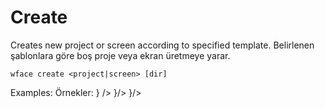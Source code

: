
# Create

<MultiLang lang="en">
Creates new project or screen according to specified template.
</MultiLang>
<MultiLang lang="tr">
Belirlenen şablonlara göre boş proje veya ekran üretmeye yarar. 
</MultiLang>

`wface create <project|screen> [dir]` 

<MultiLang lang="en">
Examples: 
</MultiLang>
<MultiLang lang="tr">
Örnekler: 
</MultiLang>
<CommandHighlight command="wface create project" dscr={<Text en="Creates a project in current folder" tr="Mevcut konuma projeyi oluşturur."/>} />
<CommandHighlight command="wface create screen" dscr={<Text en="Creates a screen code file. This command should run on root directory of project" tr="Ekran kodu üretir. Proje kök dizininde çalıştırılmalıdır."/>}/>
<CommandHighlight command="wface create class" dscr={<Text en="Creates a empty class file in current folder" tr="Mevcut konuma boş bir class kodu üretir."/>}/>